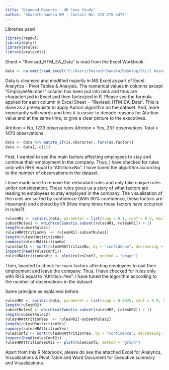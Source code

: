 ```yaml
---
title: "Diamond Resorts - HR Case Study"
author: 'Sharathchandra BM ; Contact No: 315-278-4479'
---
```


Libraries used

```r
library(readxl)
library(dplyr)
library(arules)
library(arulesViz)
```

Sheet = "Revised_HTM_EA_Data" is read from the Excel Workbook.

```r
data <- na.omit(read_excel("C:/Users/Sharathchandra/Desktop/Skill Assessment/Diamond_Resorts/Case-Fictional_HR-Sharathchandra.xlsx",sheet = "Revised_HTM_EA_Data"))
```

Data is cleansed and modified majorily in MS Excel as part of Excel Analytics - Pivot Tables & Analysis. The numerical values in columns except "EmployeeNumber" column has been put into bins and thus are characterized in Excel and then factrozied in R. Please see the formula applied for each column in Excel Sheet = "Revised_HTM_EA_Data". This is done as a prerequiste to apply Apriori algorithm on the dataset. And, more importantly with words and bins it is easier to decode reasons for Attrition value and at the same time, to give a clear picture to the executives.

Attrition = No, 1233 observations
Attrition = Yes, 237 observations
Total = 1470 observations

```r
data <- data %>% mutate_if(is.character, funs(as.factor))
data <- data[,-c(1)]
```

First, I wanted to see the main factors affecting employees to stay and continue their employment in the company. Thus, I have checked for rules only with RHS equal to "Attrition=No". I have tuned the algorithm according to the number of observations in the dataset.

I have made sure to remove the redundant rules and only take unique rules under consideration. These rules gives us a story of what factors are leading to employees to stay employed in the company. The visualization of the rules are sorted by confidence (With 90% confidence, these factors are important) and colored by lift (How many times these factors have occurred in rules?). 

```r
rulesHR1 <- apriori(data, parameter = list(supp = 0.1, conf = 0.9, maxlen = 5), appearance = list(default = "lhs", rhs = "Attrition=No"),control = list(verbose=F))
subsetRules1 <- which(colSums(is.subset(rulesHR1, rulesHR1)) > 1)
length(subsetRules1) 
rulesHRAttritionNo  <- rulesHR1[-subsetRules1]
length(rulesHRAttritionNo)
summary(rulesHRAttritionNo)
rulesConf1 <- sort(rulesHRAttritionNo, by = "confidence", decreasing = T)
inspect(head(rulesConf1))
rulesHRAttritionNoViz <- plot(rulesConf1, method = "graph")
```

Then, Iwanted to check for main factors affecting employees to quit their employment and leave the company. Thus, I have checked for rules only with RHS equal to "Attrition=Yes". I have tuned the algorithm according to the number of observations in the dataset.

Same principle as explained before.

```r
rulesHR2 <- apriori(data, parameter = list(supp = 0.0025, conf = 0.9, maxlen = 5), appearance = list(default = "lhs", rhs = "Attrition=Yes"),control = list(verbose=F))
length(rulesHR2)
subsetRules2 <- which(colSums(is.subset(rulesHR2, rulesHR2)) > 1)
length(subsetRules2) 
rulesHRAttritionYes  <- rulesHR2[-subsetRules2]
length(rulesHRAttritionYes)
summary(rulesHRAttritionYes)
rulesConf2 <- sort(rulesHRAttritionYes, by = "confidence", decreasing = T)
inspect(head(rulesConf2))
rulesHRAttritionYesViz <- plot(rulesConf2, method = "graph")
```

Apart from this R Notebook, please do see the attached Excel for Analytics, Visualizations & Pivot Table and Word Document for Executive summary and Visualizations.